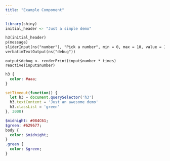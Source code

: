 ```yaml
---
title: "Example Component"
---
```


```r
library(shiny)
initial_header <- "Just a simple demo"
```

```ui
h3(initial_header)
p(message)
sliderInput(ns("number"), "Pick a number", min = 0, max = 10, value = 1)
verbatimTextOutput(ns("debug"))
```

```server
output$debug <- renderPrint(input$number * times)
reactive(input$number)
```

```css
h3 {
  color: #aaa; 
}
```

```js
setTimeout(function() {
  let h3 = document.querySelector('h3')
  h3.textContent = 'Just an awesome demo'
  h3.classList = 'green'
}, 3000)
```

```sass
$midnight: #084C61;
$green: #629677;
body {
  color: $midnight;
}
.green {
  color: $green;
}
```
